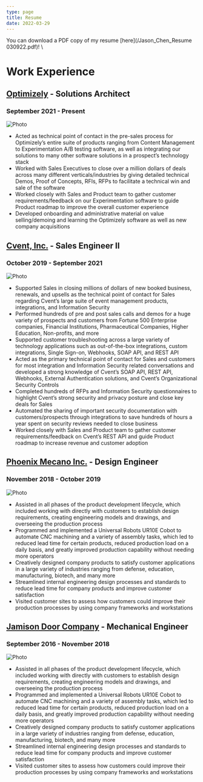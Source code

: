 ```yaml
---
type: page
title: Resume
date: 2022-03-29
---
```


You can download a PDF copy of my resume [here](/Jason_Chen_Resume 030922.pdf)!
\

# Work Experience
## [Optimizely](https://www.optimizely.com/) - Solutions Architect
### September 2021 - Present
<Image
  src="/images/optimizely_logo.png"
  alt="Photo"
  width={450}
  height={150}
  priority
  className="next-image"
/>

* Acted as technical point of contact in the pre-sales process for Optimizely’s entire suite of products ranging from Content Management to
Experimentation A/B testing software, as well as integrating our solutions to many other software solutions in a prospect’s technology stack
* Worked with Sales Executives to close over a million dollars of deals across many different verticals/industries by giving detailed technical
Demos, Proof of Concepts, RFIs, RFPs to facilitate a technical win and sale of the software
* Worked closely with Sales and Product team to gather customer requirements/feedback on our Experimentation software to guide Product
roadmap to improve the overall customer experience
* Developed onboarding and administrative material on value selling/demoing and learning the Optimizely software as well as new company
acquisitions

## [Cvent, Inc.](https://www.cvent.com/) - Sales Engineer II
### October 2019 - September 2021
<Image
  src="/images/cvent_logo.png"
  alt="Photo"
  width={250}
  height={166}
  priority
  className="next-image"
/>

* Supported Sales in closing millions of dollars of new booked business, renewals, and upsells as the technical point of contact for Sales regarding
Cvent’s large suite of event management products, integrations, and Information Security
* Performed hundreds of pre and post sales calls and demos for a huge variety of prospects and customers from Fortune 500 Enterprise companies, Financial Institutions, Pharmaceutical Companies, Higher Education, Non-profits, and more
* Supported customer troubleshooting across a large variety of technology applications such as out-of-the-box integrations, custom integrations,
Single Sign-on, Webhooks, SOAP API, and REST API
* Acted as the primary technical point of contact for Sales and customers for most integration and Information Security related conversations
and developed a strong knowledge of Cvent’s SOAP API, REST API, Webhooks, External Authentication solutions, and Cvent’s Organizational
Security Controls
* Completed hundreds of RFPs and Information Security questionnaires to highlight Cvent’s strong security and privacy posture and close key
deals for Sales
* Automated the sharing of important security documentation with customers/prospects through integrations to save hundreds of hours a year
spent on security reviews needed to close business
* Worked closely with Sales and Product team to gather customer requirements/feedback on Cvent’s REST API and guide Product roadmap to
increase revenue and customer adoption

## [Phoenix Mecano Inc.](https://www.phoenixmecano.com/) - Design Engineer
### November 2018 - October 2019
<Image
  src="/images/phoenix_logo.png"
  alt="Photo"
  width={600}
  height={150}
  priority
  className="next-image"
/>

* Assisted in all phases of the product development lifecycle, which included working with directly with customers to establish design requirements, creating engineering models and drawings, and overseeing the production process
* Programmed and implemented a Universal Robots UR10E Cobot to automate CNC machining and a variety of assembly tasks, which led to
reduced lead time for certain products, reduced production load on a daily basis, and greatly improved production capability without needing
more operators
* Creatively designed company products to satisfy customer applications in a large variety of industries ranging from defense, education, manufacturing, biotech, and many more
* Streamlined internal engineering design processes and standards to reduce lead time for company products and improve customer satisfaction
* Visited customer sites to assess how customers could improve their production processes by using company frameworks and workstations

## [Jamison Door Company](https://jamisondoor.com/) - Mechanical Engineer
### September 2016 - November 2018
<Image
  src="/images/jamison_logo.png"
  alt="Photo"
  width={225}
  height={112}
  priority
  className="next-image"
/>

* Assisted in all phases of the product development lifecycle, which included working with directly with customers to establish design requirements, creating engineering models and drawings, and overseeing the production process
* Programmed and implemented a Universal Robots UR10E Cobot to automate CNC machining and a variety of assembly tasks, which led to
reduced lead time for certain products, reduced production load on a daily basis, and greatly improved production capability without needing
more operators
* Creatively designed company products to satisfy customer applications in a large variety of industries ranging from defense, education, manufacturing, biotech, and many more
* Streamlined internal engineering design processes and standards to reduce lead time for company products and improve customer satisfaction
* Visited customer sites to assess how customers could improve their production processes by using company frameworks and workstations
